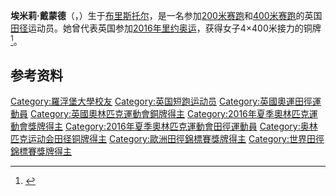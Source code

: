 '''埃米莉·戴蒙德'''（{{lang-en|Emily Diamond}}，{{bd|1991年|6月11日||}}）生于[[布里斯托尔|布里斯托尔]]，是一名参加[[200米赛跑|200米赛跑]]和[[400米赛跑|400米赛跑]]的英国[[田径|田径]]运动员。她曾代表英国参加[[2016年夏季奥林匹克运动会|2016年里约奥运]]，获得女子4×400米接力的铜牌<ref>{{cite web|url=https://www.iaaf.org/competitions/olympic-games/the-xxxi-olympic-games-5771/news/report/women/4x400-metres-relay/final|title=Report: women's 4x400m final – Rio 2016 Olympic Games|work=IAAF|date=2016-08-20|accessdate=2017-03-20|last=Mulkeen|first=Jon|archiveurl=https://web.archive.org/web/20170320052229/https://www.iaaf.org/competitions/olympic-games/the-xxxi-olympic-games-5771/news/report/women/4x400-metres-relay/final|archivedate=2017-03-20|dead-url=no}}</ref>。

==参考资料==
{{reflist}}

{{authority control}}

{{DEFAULTSORT:Diamond, Emily}}
[[Category:羅浮堡大學校友|Category:羅浮堡大學校友]]
[[Category:英国短跑运动员|Category:英国短跑运动员]]
[[Category:英國奧運田徑運動員|Category:英國奧運田徑運動員]]
[[Category:英國奧林匹克運動會銅牌得主|Category:英國奧林匹克運動會銅牌得主]]
[[Category:2016年夏季奧林匹克運動會獎牌得主|Category:2016年夏季奧林匹克運動會獎牌得主]]
[[Category:2016年夏季奧林匹克運動會田徑運動員|Category:2016年夏季奧林匹克運動會田徑運動員]]
[[Category:奥林匹克运动会田径铜牌得主|Category:奥林匹克运动会田径铜牌得主]]
[[Category:歐洲田徑錦標賽獎牌得主|Category:歐洲田徑錦標賽獎牌得主]]
[[Category:世界田徑錦標賽獎牌得主|Category:世界田徑錦標賽獎牌得主]]

{{英国体育人物小作品}}